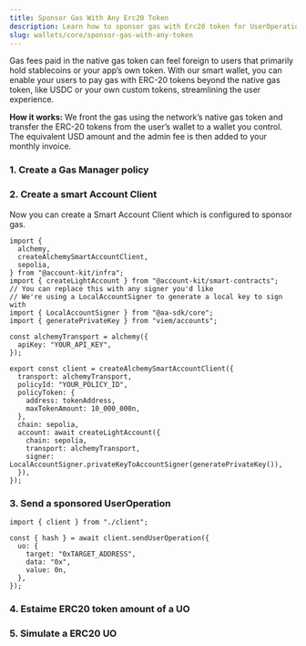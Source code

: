 ```yaml
---
title: Sponsor Gas With Any Erc20 Token
description: Learn how to sponsor gas with Erc20 token for UserOperations from any ERC-4337 smart account using Smart Wallets core.
slug: wallets/core/sponsor-gas-with-any-token
---
```


Gas fees paid in the native gas token can feel foreign to users that primarily hold stablecoins or your app’s own token. With our smart wallet, you can enable your users to pay gas with ERC-20 tokens beyond the native gas token, like USDC or your own custom tokens, streamlining the user experience.

**How it works:** We front the gas using the network’s native gas token and transfer the ERC-20 tokens from the user’s wallet to a wallet you control. The equivalent USD amount and the admin fee is then added to your monthly invoice.

### 1. Create a Gas Manager policy

<Markdown src="../../shared/sponsor-gas-erc20-create-policy.mdx" />

### 2. Create a smart Account Client

Now you can create a Smart Account Client which is configured to sponsor gas.

```tsx
import {
  alchemy,
  createAlchemySmartAccountClient,
  sepolia,
} from "@account-kit/infra";
import { createLightAccount } from "@account-kit/smart-contracts";
// You can replace this with any signer you'd like
// We're using a LocalAccountSigner to generate a local key to sign with
import { LocalAccountSigner } from "@aa-sdk/core";
import { generatePrivateKey } from "viem/accounts";

const alchemyTransport = alchemy({
  apiKey: "YOUR_API_KEY",
});

export const client = createAlchemySmartAccountClient({
  transport: alchemyTransport,
  policyId: "YOUR_POLICY_ID",
  policyToken: {
    address: tokenAddress,
    maxTokenAmount: 10_000_000n,
  },
  chain: sepolia,
  account: await createLightAccount({
    chain: sepolia,
    transport: alchemyTransport,
    signer: LocalAccountSigner.privateKeyToAccountSigner(generatePrivateKey()),
  }),
});
```

### **3. Send a sponsored UserOperation**

```tsx
import { client } from "./client";

const { hash } = await client.sendUserOperation({
  uo: {
    target: "0xTARGET_ADDRESS",
    data: "0x",
    value: 0n,
  },
});
```

### 4. Estaime ERC20 token amount of a UO

<Markdown src="../../shared/estimate-gas-with-any-token.mdx" />

### 5. Simulate a ERC20 UO

<Markdown src="../../shared/simulate-sponsor-with-any-token.mdx" />
